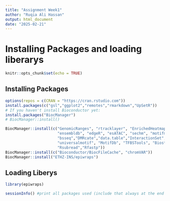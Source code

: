 ---
title: "Assignment Week1"
author: "Ruqia Ali Hassan"
output: html_document
date: "2025-02-21"
---

# Installing Packages and loading liberarys

```{r setup, include=FALSE}
knitr::opts_chunk$set(echo = TRUE)
```

## Installing Packages

```{r Installing packages}
options(repos = c(CRAN = "https://cran.rstudio.com"))
install.packages(c("gsl","ggplot2","remotes","rmarkdown","UpSetR"))
# If you haven't install Bioconductor yet:
install.packages("BiocManager")
# BiocManager::install()

BiocManager::install(c("GenomicRanges", "rtracklayer", "EnrichedHeatmap", "AnnotationHub", 
                       "ensembldb", "edgeR", "esATAC", "sechm", "motifmatchr","rGREAT",
                       "bsseq","DMRcate","data.table","InteractionSet","limma",
                       "universalmotif", "MotifDb", "TFBSTools", "Biostrings", "PWMEnrich",
                       "Rsubread","Rfastp"))
BiocManager::install(c("Bioconductor/BiocFileCache", "chromVAR"))
BiocManager::install("ETHZ-INS/epiwraps")
```

## Loading Liberys

```{r Loading the epiwarp library}
library(epiwraps)
```

```{r Session Info}
sessionInfo() #print all packages used (include that always at the end of the markdown so others can see if any packages are missing in order to reproduce your code)

```

